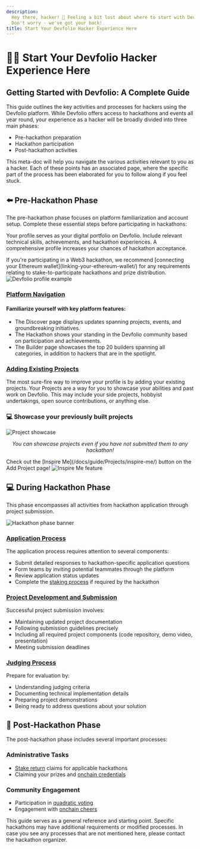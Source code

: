 ```yaml
---
description:
  Hey there, hacker! 👋 Feeling a bit lost about where to start with Devfolio?
  Don't worry - we've got your back!
title: Start Your Devfolio Hacker Experience Here
---
```


# 🧑‍💻 Start Your Devfolio Hacker Experience Here

## Getting Started with Devfolio: A Complete Guide

This guide outlines the key activities and processes for hackers using the Devfolio platform. While Devfolio offers access to hackathons and events all year round, your experience as a hacker will be broadly divided into three main phases:

- Pre-hackathon preparation
- Hackathon participation
- Post-hackathon activities

This meta-doc will help you navigate the various activities relevant to you as a hacker. Each of these points has an associated page, where the specific part of the process has been elaborated for you to follow along if you feel stuck.

## ⬅️ Pre-Hackathon Phase

The pre-hackathon phase focuses on platform familiarization and account setup. Complete these essential steps before participating in hackathons:

Your profile serves as your digital portfolio on Devfolio. Include relevant technical skills, achievements, and hackathon experiences. A comprehensive profile increases your chances of hackathon acceptance.

<Callout type="info" title="Web3 Hackathons">
If you're participating in a Web3 hackathon, we recommend [connecting your Ethereum wallet](linking-your-ethereum-wallet/)  for any requirements relating to stake-to-participate hackathons and prize distribution.
</Callout>

<img src="/assets/image (222).png" alt="Devfolio profile example" />

### [Platform Navigation](introduction/)

#### Familiarize yourself with key platform features:

- The Discover page displays updates spanning projects, events, and groundbreaking initiatives.
- The Hackathon shows your standing in the Devfolio community based on participation and achievements.
- The Builder page showcases the top 20 builders spanning all categories, in addition to hackers that are in the spotlight.

### [Adding Existing Projects](/docs/guide/Projects/adding-managing-projects)

The most sure-fire way to improve your profile is by adding your existing projects. Your Projects are a way for you to showcase your abilities and past work on Devfolio. This may include your side projects, hobbyist undertakings, open source contributions, or anything else.

### 💻 Showcase your previously built projects

<img src="/assets/image (128).png" alt="Project showcase" />
<p align="center"><i>You can showcase projects even if you have not submitted them to any hackathon!</i></p>

<Callout type="info" title="Need inspiration?">
Check out the [Inspire Me](/docs/guide/Projects/inspire-me/) button on the Add Project page!
</Callout>

<img src="/assets/image (135).png" alt="Inspire Me feature" />

## 💻 During Hackathon Phase

This phase encompasses all activities from hackathon application through project submission.

<img src="/assets/image (108).png" alt="Hackathon phase banner" />

### [Application Process](participating-in-hackathons/)

The application process requires attention to several components:

- Submit detailed responses to hackathon-specific application questions
- Form teams by inviting potential teammates through the platform
- Review application status updates
- Complete the [staking process](participating-in-hackathons/staking) if required by the hackathon

### [Project Development and Submission](participating-in-hackathons/project-submission)

Successful project submission involves:

- Maintaining updated project documentation
- Following submission guidelines precisely
- Including all required project components (code repository, demo video, presentation)
- Meeting submission deadlines

### [Judging Process](participating-in-hackathons/judging-1)

Prepare for evaluation by:

- Understanding judging criteria
- Documenting technical implementation details
- Preparing project demonstrations
- Being ready to address questions about your solution

## 🥳 Post-Hackathon Phase

The post-hackathon phase includes several important processes:

### Administrative Tasks

- [Stake return](participating-in-hackathons/staking) claims for applicable hackathons
- Claiming your prizes and [onchain credentials](onchain-credentials/)

### Community Engagement

- Participation in [quadratic voting](quadratic-voting/)
- Engagement with [onchain cheers](cryptocheer/)

<Callout type="info" title="Note">
This guide serves as a general reference and starting point. Specific hackathons may have additional requirements or modified processes. In case you see any processes that are not mentioned here, please contact the hackathon organizer.
</Callout>

